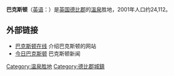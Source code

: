 {{Infobox UK place
|country= 英格蘭
|latitude = 53.259
|longitude =-1.911
|official_name= Buxton
|map_type= 德比郡
|static_image= [[File:Buxtoncres1.jpg|237px]]
|static_image_caption= Buxton town centre
|population= 22,215
|population_ref=（2011年普查）
|civil_parish=
|shire_district= [[High_Peak,_Derbyshire|High Peak]]
|shire_county= [[德比郡|德比郡]]
|region= 東米德蘭茲
|constituency_westminster= [[海皮克_(英國國會選區)|海皮克]]
|post_town= BUXTON
|postcode_district= SK17
|postcode_area= SK
|dial_code= 01298
|os_grid_reference= SK059735
}}
'''巴克斯顿'''（[[英语|英语]]：{{lang|en|Buxton}}）是[[英国|英国]][[德比郡|德比郡]]的[[溫泉|溫泉]]胜地，2001年人口约24,112。

== 外部链接 ==
*[http://www.buxtononline.net/ 巴克斯顿在线] {{Wayback|url=http://www.buxtononline.net/ |date=20210124235217 }} {{en}} 介绍巴克斯顿的网站
*[http://www.buxtontoday.co.uk/ 今日巴克斯顿] {{Wayback|url=http://www.buxtontoday.co.uk/ |date=20080516040005 }} {{en}} 巴克斯顿新闻

{{Authority control}}

[[Category:温泉胜地|Category:温泉胜地]]
[[Category:德比郡城鎮|Category:德比郡城鎮]]